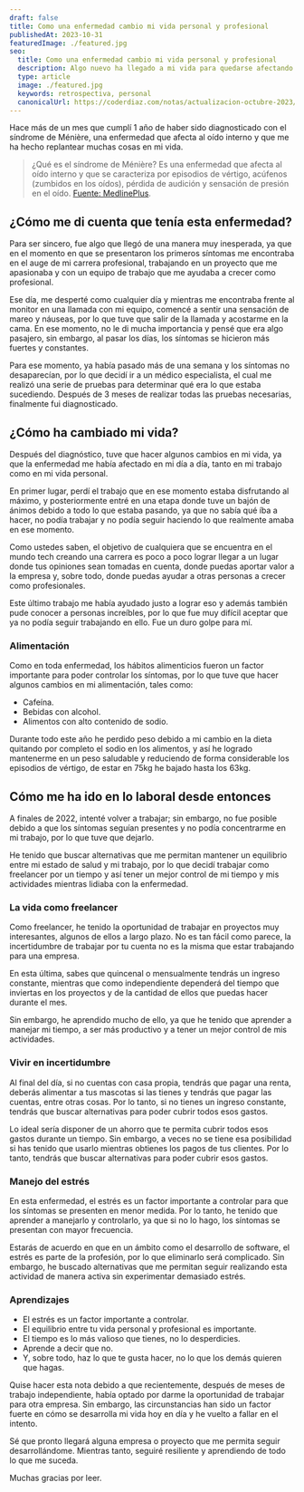 ```yaml
---
draft: false
title: Como una enfermedad cambio mi vida personal y profesional
publishedAt: 2023-10-31
featuredImage: ./featured.jpg
seo:
  title: Como una enfermedad cambio mi vida personal y profesional
  description: Algo nuevo ha llegado a mi vida para quedarse afectando mi productividad desde el diagnostico, así es como he logrado salir adelante.
  type: article
  image: ./featured.jpg
  keywords: retrospectiva, personal
  canonicalUrl: https://coderdiaz.com/notas/actualizacion-octubre-2023/
---
```

Hace más de un mes que cumplí 1 año de haber sido diagnosticado con el síndrome de Ménière, una enfermedad que afecta al oído interno y que me ha hecho replantear muchas cosas en mi vida.

> ¿Qué es el síndrome de Ménière? Es una enfermedad que afecta al oído interno y que se caracteriza por episodios de vértigo, acúfenos (zumbidos en los oídos), pérdida de audición y sensación de presión en el oído. [Fuente: MedlinePlus](https://medlineplus.gov/spanish/ency/article/000702.htm).

## ¿Cómo me di cuenta que tenía esta enfermedad?
Para ser sincero, fue algo que llegó de una manera muy inesperada, ya que en el momento en que se presentaron los primeros síntomas me encontraba en el auge de mi carrera profesional, trabajando en un proyecto que me apasionaba y con un equipo de trabajo que me ayudaba a crecer como profesional.

Ese día, me desperté como cualquier día y mientras me encontraba frente al monitor en una llamada con mi equipo, comencé a sentir una sensación de mareo y náuseas, por lo que tuve que salir de la llamada y acostarme en la cama. En ese momento, no le di mucha importancia y pensé que era algo pasajero, sin embargo, al pasar los días, los síntomas se hicieron más fuertes y constantes.

Para ese momento, ya había pasado más de una semana y los síntomas no desaparecían, por lo que decidí ir a un médico especialista, el cual me realizó una serie de pruebas para determinar qué era lo que estaba sucediendo. Después de 3 meses de realizar todas las pruebas necesarias, finalmente fui diagnosticado.

## ¿Cómo ha cambiado mi vida?
Después del diagnóstico, tuve que hacer algunos cambios en mi vida, ya que la enfermedad me había afectado en mi día a día, tanto en mi trabajo como en mi vida personal.

En primer lugar, perdí el trabajo que en ese momento estaba disfrutando al máximo, y posteriormente entré en una etapa donde tuve un bajón de ánimos debido a todo lo que estaba pasando, ya que no sabía qué íba a hacer, no podía trabajar y no podía seguir haciendo lo que realmente amaba en ese momento.

Como ustedes saben, el objetivo de cualquiera que se encuentra en el mundo tech creando una carrera es poco a poco lograr llegar a un lugar donde tus opiniones sean tomadas en cuenta, donde puedas aportar valor a la empresa y, sobre todo, donde puedas ayudar a otras personas a crecer como profesionales.

Este último trabajo me había ayudado justo a lograr eso y además también pude conocer a personas increíbles, por lo que fue muy difícil aceptar que ya no podía seguir trabajando en ello. Fue un duro golpe para mí.

### Alimentación
Como en toda enfermedad, los hábitos alimenticios fueron un factor importante para poder controlar los síntomas, por lo que tuve que hacer algunos cambios en mi alimentación, tales como:

-  Cafeína.
-  Bebidas con alcohol.
-  Alimentos con alto contenido de sodio.

Durante todo este año he perdido peso debido a mi cambio en la dieta quitando por completo el sodio en los alimentos, y así he logrado mantenerme en un peso saludable y reduciendo de forma considerable los episodios de vértigo, de estar en 75kg he bajado hasta los 63kg.

## Cómo me ha ido en lo laboral desde entonces
A finales de 2022, intenté volver a trabajar; sin embargo, no fue posible debido a que los síntomas seguían presentes y no podía concentrarme en mi trabajo, por lo que tuve que dejarlo.

He tenido que buscar alternativas que me permitan mantener un equilibrio entre mi estado de salud y mi trabajo, por lo que decidí trabajar como freelancer por un tiempo y así tener un mejor control de mi tiempo y mis actividades mientras lidiaba con la enfermedad.

### La vida como freelancer
Como freelancer, he tenido la oportunidad de trabajar en proyectos muy interesantes, algunos de ellos a largo plazo. No es tan fácil como parece, la incertidumbre de trabajar por tu cuenta no es la misma que estar trabajando para una empresa.

En esta última, sabes que quincenal o mensualmente tendrás un ingreso constante, mientras que como independiente dependerá del tiempo que inviertas en los proyectos y de la cantidad de ellos que puedas hacer durante el mes.

Sin embargo, he aprendido mucho de ello, ya que he tenido que aprender a manejar mi tiempo, a ser más productivo y a tener un mejor control de mis actividades.

### Vivir en incertidumbre
Al final del día, si no cuentas con casa propia, tendrás que pagar una renta, deberás alimentar a tus mascotas si las tienes y tendrás que pagar las cuentas, entre otras cosas. Por lo tanto, si no tienes un ingreso constante, tendrás que buscar alternativas para poder cubrir todos esos gastos.

Lo ideal sería disponer de un ahorro que te permita cubrir todos esos gastos durante un tiempo. Sin embargo, a veces no se tiene esa posibilidad si has tenido que usarlo mientras obtienes los pagos de tus clientes. Por lo tanto, tendrás que buscar alternativas para poder cubrir esos gastos.

### Manejo del estrés
En esta enfermedad, el estrés es un factor importante a controlar para que los síntomas se presenten en menor medida. Por lo tanto, he tenido que aprender a manejarlo y controlarlo, ya que si no lo hago, los síntomas se presentan con mayor frecuencia.

Estarás de acuerdo en que en un ámbito como el desarrollo de software, el estrés es parte de la profesión, por lo que eliminarlo será complicado. Sin embargo, he buscado alternativas que me permitan seguir realizando esta actividad de manera activa sin experimentar demasiado estrés.

### Aprendizajes
-  El estrés es un factor importante a controlar.
-  El equilibrio entre tu vida personal y profesional es importante.
-  El tiempo es lo más valioso que tienes, no lo desperdicies.
-  Aprende a decir que no.
-  Y, sobre todo, haz lo que te gusta hacer, no lo que los demás quieren que hagas.

Quise hacer esta nota debido a que recientemente, después de meses de trabajo independiente, había optado por darme la oportunidad de trabajar para otra empresa. Sin embargo, las circunstancias han sido un factor fuerte en cómo se desarrolla mi vida hoy en día y he vuelto a fallar en el intento.

Sé que pronto llegará alguna empresa o proyecto que me permita seguir desarrollándome. Mientras tanto, seguiré resiliente y aprendiendo de todo lo que me suceda.

Muchas gracias por leer.